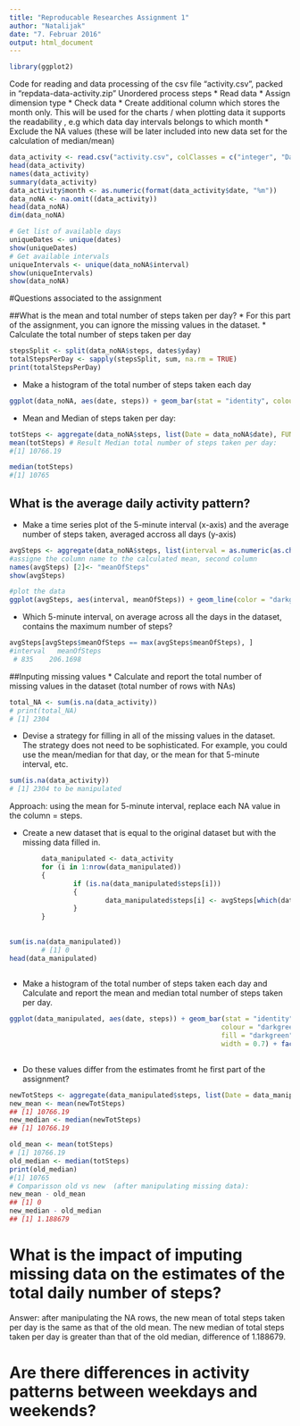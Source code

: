 ```yaml
---
title: "Reproducable Researches Assignment 1"
author: "Natalijak"
date: "7. Februar 2016"
output: html_document
---
```

```r
library(ggplot2)
```

Code for reading and data processing of the csv file "activity.csv", packed in "repdata-data-activity.zip"
Unordered process steps
* Read data 
* Assign dimension type
* Check data
* Create additional column which stores the month only. This will be used for the charts / when plotting data it supports the readability , e.g which data day intervals belongs to which month
* Exclude the NA values (these will be later included into new data set for the calculation of median/mean)
```r
data_activity <- read.csv("activity.csv", colClasses = c("integer", "Date", "factor"))
head(data_activity)
names(data_activity)
summary(data_activity)
data_activity$month <- as.numeric(format(data_activity$date, "%m"))
data_noNA <- na.omit((data_activity))
head(data_noNA)
dim(data_noNA)

# Get list of available days
uniqueDates <- unique(dates)
show(uniqueDates)
# Get available intervals
uniqueIntervals <- unique(data_noNA$interval)
show(uniqueIntervals)
show(data_noNA)

```

#Questions associated to the assignment

##What is the mean and total number of steps taken per day? 
* For this part of the assignment, you can ignore the missing values in the dataset.
* Calculate the total number of steps taken per day

```r
stepsSplit <- split(data_noNA$steps, dates$yday)
totalStepsPerDay <- sapply(stepsSplit, sum, na.rm = TRUE)
print(totalStepsPerDay)
```

* Make a histogram of the total number of steps taken each day

```r
ggplot(data_noNA, aes(date, steps)) + geom_bar(stat = "identity", colour = "darkgreen", fill = "darkgreen", width = 0.5) + facet_grid(. ~ month, scales = "free") + labs(title = "Total Number of Steps Taken Each Day", x = "Date", y = "Total number of steps")

```

* Mean and Median  of steps taken per day:

```r
totSteps <- aggregate(data_noNA$steps, list(Date = data_noNA$date), FUN = "sum")$x
mean(totSteps) # Result Median total number of steps taken per day:
#[1] 10766.19

median(totSteps)
#[1] 10765

```

## What is the average daily activity pattern?
* Make a time series plot of the 5-minute interval (x-axis) and the average number of steps taken, averaged accross all days (y-axis)

```r
avgSteps <- aggregate(data_noNA$steps, list(interval = as.numeric(as.character(data_noNA$interval))), FUN = "mean")
#assigne the column name to the calculated mean, second column
names(avgSteps) [2]<- "meanOfSteps"
show(avgSteps)  

#plot the data
ggplot(avgSteps, aes(interval, meanOfSteps)) + geom_line(color = "darkgreen", size = 0.8) + labs(title = "Time Series Plot of the 5-minute Interval", x = "5-minute intervals", y = "Average Number of Steps Taken")
```


* Which 5-minute interval, on average across all the days in the dataset, contains the maximum number of steps?

```r

avgSteps[avgSteps$meanOfSteps == max(avgSteps$meanOfSteps), ]
#interval   meanOfSteps
 # 835    206.1698

```

##Inputing missing values
* Calculate and report the total number of missing values in the dataset (total number of rows with NAs)

```r
total_NA <- sum(is.na(data_activity))
# print(total_NA)
# [1] 2304
```

* Devise a strategy for filling in all of the missing values in the dataset. The strategy does not need to be  sophisticated. 
For example, you could use the mean/median for that day, or the mean for that 5-minute interval, etc.

```r
sum(is.na(data_activity))
# [1] 2304 to be manipulated

```

Approach: using the mean for 5-minute interval, replace each NA value in the column = steps.
        
* Create a new dataset that is equal to the original dataset but with the missing data filled in.

```r
        data_manipulated <- data_activity 
        for (i in 1:nrow(data_manipulated)) 
        {
                if (is.na(data_manipulated$steps[i])) 
                {
                        data_manipulated$steps[i] <- avgSteps[which(data_manipulated$interval[i] == avgSteps$interval), ]$meanOfSteps
                }
        }
        
        
sum(is.na(data_manipulated))
        # [1] 0 
head(data_manipulated)          
        
```

* Make a histogram of the total number of steps taken each day and Calculate and report the mean and median total number of steps taken per day. 

```r
ggplot(data_manipulated, aes(date, steps)) + geom_bar(stat = "identity",
                                                     colour = "darkgreen",
                                                     fill = "darkgreen",
                                                     width = 0.7) + facet_grid(. ~ month, scales = "free") + labs(title = "Total Number of Steps Taken Each Day", x = "Date", y = "Total number of steps")
        
```        
     
* Do these values differ from the estimates fromt he first part of the assignment?
```r

newTotSteps <- aggregate(data_manipulated$steps, list(Date = data_manipulated$date), FUN = "sum")$x
new_mean <- mean(newTotSteps)
## [1] 10766.19
new_median <- median(newTotSteps)
## [1] 10766.19

old_mean <- mean(totSteps)
# [1] 10766.19
old_median <- median(totSteps)
print(old_median)
#[1] 10765
# Comparisson old vs new  (after manipulating missing data):
new_mean - old_mean
## [1] 0
new_median - old_median
## [1] 1.188679

```        

# What is the impact of imputing  missing data on the estimates of the total daily number of steps?
Answer: after manipulating the NA rows, the new mean of total steps taken per day is the same as that of the old mean. The new median of total steps taken per day is greater than that of the old median, difference of 1.188679.


# Are there differences in activity patterns between weekdays and weekends?